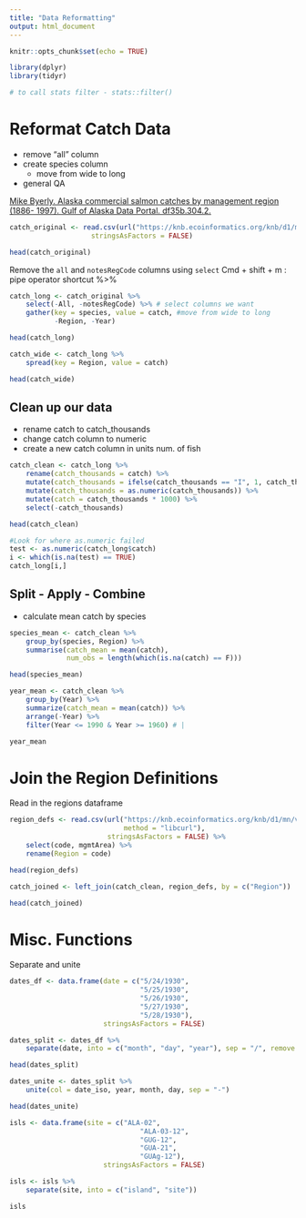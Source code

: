 ```yaml
---
title: "Data Reformatting"
output: html_document
---
```


```r
knitr::opts_chunk$set(echo = TRUE)
```

```r
library(dplyr)
library(tidyr)

# to call stats filter - stats::filter()
```


# Reformat Catch Data

* remove "all" column
* create species column
    - move from wide to long
* general QA

[Mike Byerly. Alaska commercial salmon catches by management region (1886- 1997). Gulf of Alaska Data Portal. df35b.304.2.](https://knb.ecoinformatics.org/view/df35b.304.2)

```r
catch_original <- read.csv(url("https://knb.ecoinformatics.org/knb/d1/mn/v2/object/df35b.302.1", method = "libcurl"),
                    stringsAsFactors = FALSE)

head(catch_original)
```

Remove the `all` and `notesRegCode` columns using `select`
Cmd + shift + m : pipe operator shortcut %>% 

```r
catch_long <- catch_original %>% 
    select(-All, -notesRegCode) %>% # select columns we want
    gather(key = species, value = catch, #move from wide to long
           -Region, -Year)

head(catch_long)
```

```r
catch_wide <- catch_long %>% 
    spread(key = Region, value = catch)

head(catch_wide)
```

## Clean up our data

* rename catch to catch_thousands
* change catch column to numeric
* create a new catch column in units num. of fish

```r
catch_clean <- catch_long %>% 
    rename(catch_thousands = catch) %>% 
    mutate(catch_thousands = ifelse(catch_thousands == "I", 1, catch_thousands)) %>% 
    mutate(catch_thousands = as.numeric(catch_thousands)) %>% 
    mutate(catch = catch_thousands * 1000) %>% 
    select(-catch_thousands)

head(catch_clean)
```


```r
#Look for where as.numeric failed
test <- as.numeric(catch_long$catch)
i <- which(is.na(test) == TRUE)
catch_long[i,]
```

## Split - Apply - Combine

* calculate mean catch by species

```r
species_mean <- catch_clean %>% 
    group_by(species, Region) %>% 
    summarise(catch_mean = mean(catch),
              num_obs = length(which(is.na(catch) == F)))

head(species_mean)
```

```r
year_mean <- catch_clean %>% 
    group_by(Year) %>% 
    summarize(catch_mean = mean(catch)) %>% 
    arrange(-Year) %>% 
    filter(Year <= 1990 & Year >= 1960) # |

year_mean
```



# Join the Region Definitions

Read in the regions dataframe

```r
region_defs <- read.csv(url("https://knb.ecoinformatics.org/knb/d1/mn/v2/object/df35b.303.1",
                            method = "libcurl"),
                        stringsAsFactors = FALSE) %>% 
    select(code, mgmtArea) %>% 
    rename(Region = code)

head(region_defs)
```

```r
catch_joined <- left_join(catch_clean, region_defs, by = c("Region"))

head(catch_joined)
```


# Misc. Functions

Separate and unite

```r
dates_df <- data.frame(date = c("5/24/1930",
                                "5/25/1930",
                                "5/26/1930",
                                "5/27/1930",
                                "5/28/1930"),
                       stringsAsFactors = FALSE)
```

```r
dates_split <- dates_df %>% 
    separate(date, into = c("month", "day", "year"), sep = "/", remove = F)

head(dates_split)
```


```r
dates_unite <- dates_split %>% 
    unite(col = date_iso, year, month, day, sep = "-")

head(dates_unite)
```

```r
isls <- data.frame(site = c("ALA-02",
                                "ALA-03-12",
                                "GUG-12",
                                "GUA-21",
                                "GUAg-12"),
                       stringsAsFactors = FALSE)

isls <- isls %>% 
    separate(site, into = c("island", "site"))

isls
```

